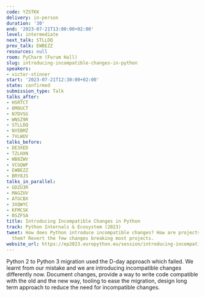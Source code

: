 ```yaml
---
code: YZSTKK
delivery: in-person
duration: '30'
end: '2023-07-21T13:00:00+02:00'
level: intermediate
next_talk: STLLDQ
prev_talk: EWBEZZ
resources: null
room: PyCharm (Forum Hall)
slug: introducing-incompatible-changes-in-python
speakers:
- victor-stinner
start: '2023-07-21T12:30:00+02:00'
state: confirmed
submission_type: Talk
talks_after:
- HSRTCT
- 8M8UCT
- N7DVSG
- WNSZ9R
- STLLDQ
- NYEBMZ
- 7VLWUV
talks_before:
- DE3XED
- TZLHXN
- WB8ZWV
- VCGQWF
- EWBEZZ
- BRY8JS
talks_in_parallel:
- GDZU3R
- MAGZUV
- ATGCBX
- 3XQWYC
- KFMCSK
- BSZFSA
title: Introducing Incompatible Changes in Python
track: Python Internals & Ecosystem (2023)
tweet: How does Python introduce incompatible changes? How are projects dealing with
  them? Revert the few changes breaking most projects.
website_url: https://ep2023.europython.eu/session/introducing-incompatible-changes-in-python
---
```


Python 2 to Python 3 migration used the D-day approach which failed. We learnt from our mistake and we are introducing incompatible changes differently now. Document changes, provide a way to write code compatible with the old and the new way, tooling to ease the migration, design long term approach to reduce the need for incompatible changes.
